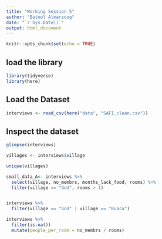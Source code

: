 ```yaml
---
title: "Working Session 5"
author: "Batool Almarzouq"
date: "`r Sys.Date()`"
output: html_document
---
```


```r
knitr::opts_chunk$set(echo = TRUE)
```

## load the library

```r
library(tidyverse)
library(here)
```


## Load the Dataset

```r

interviews <- read_csv(here("data", "SAFI_clean.csv"))

```

## Inspect the dataset

```r
glimpse(interviews)
```

```r


villages <- interviews$village

unique(villages)

```


```r

small_data_A<- interviews %>% 
  select(village, no_membrs, months_lack_food, rooms) %>% 
  filter(village == "God", rooms > 1)


interviews %>% 
  filter(village == "God" | village == "Ruaca")
```

```r

interviews %>% 
  filter(is.na())
  mutate(people_per_room = no_membrs / rooms)

```

